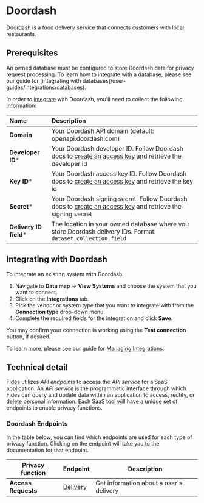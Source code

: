 
# Doordash
[Doordash](https://www.doordash.com/) is a food delivery service that connects customers with local restaurants.

## Prerequisites

<Callout emoji="" type="info">An owned database must be configured to store Doordash data for privacy request processing. To learn how to integrate with a database, please see our guide for [integrating with databases]/user-guides/integrations/databases). </Callout>


In order to [integrate](/user-guides/integrations) with Doordash, you'll need to collect the following information:

| Name                       | Description                                                                                                                             |
| :------------------------- | :-------------------------------------------------------------------------------------------------------------------------------------- |
| **Domain**                 | Your Doordash API domain (default: openapi.doordash.com) |
| **Developer ID***          | Your Doordash developer ID. Follow Doordash docs to [create an access key](https://developer.doordash.com/en-US/docs/drive_classic/how_to/manage_credentials/#create-an-access-key) and retrieve the developer id |
| **Key ID***                | Your Doordash access key ID. Follow Doordash docs to [create an access key](https://developer.doordash.com/en-US/docs/drive_classic/how_to/manage_credentials/#create-an-access-key) and retrieve the key id |
| **Secret***        | Your Doordash signing secret. Follow Doordash docs to [create an access key](https://developer.doordash.com/en-US/docs/drive_classic/how_to/manage_credentials/#create-an-access-key) and retrieve the signing secret|
| **Delivery ID field***  | The location in your owned database where you store Doordash delivery IDs. Format: `dataset.collection.field` |

## Integrating with Doordash
To integrate an existing system with Doordash:

1. Navigate to **Data map** → **View Systems** and choose the system that you want to connect.
2. Click on the **Integrations** tab.
3. Pick the vendor or system type that you want to integrate with from the **Connection type** drop-down menu.
4. Complete the required fields for the integration and click **Save**. 

You may confirm your connection is working using the **Test connection** button, if desired.

To learn more, please see our guide for [Managing Integrations](/user-guides/integrations/manage-integrations).

## Technical detail 

Fides utilizes _API endpoints_ to access the _API service_ for a SaaS application. An _API service_ is the programmatic interface through which Fides can query and update data within an application to access, rectify, or delete personal information. Each SaaS tool will have a unique set of endpoints to enable privacy functions. 

### Doordash Endpoints
In the table below, you can find which endpoints are used for each type of privacy function. Clicking on the endpoint will take you to the documentation for that endpoint.

| Privacy function | Endpoint | Description |
|----|----|----|
| **Access Requests** | [Delivery](https://developer.doordash.com/en-US/api/drive/#tag/Delivery/operation/GetDelivery) | Get information about a user's delivery |
